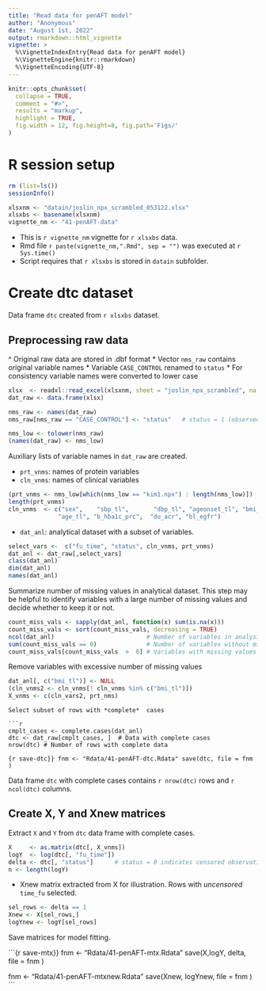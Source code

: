 ```yaml
---
title: "Read data for penAFT model"
author: "Anonymous"
date: "August 1st, 2022"
output: rmarkdown::html_vignette
vignette: >
  %\VignetteIndexEntry{Read data for penAFT model}
  %\VignetteEngine{knitr::rmarkdown}
  %\VignetteEncoding{UTF-8}
---
```


```r
knitr::opts_chunk$set(
  collapse = TRUE,
  comment = "#>",
  results = "markup",
  highlight = TRUE,
  fig.width = 12, fig.height=8, fig.path='Figs/'
)
```
# R session setup

```r
rm (list=ls())
sessionInfo()
```

```r
xlsxnm <- "datain/joslin_npx_scrambled_053122.xlsx"
xlsxbs <- basename(xlsxnm)
vignette_nm <- "41-penAFT-data"
```


* This is `r vignette_nm` vignette for  `r xlsxbs` data.
* Rmd file  `r paste(vignette_nm,".Rmd", sep = "")` was executed at `r Sys.time()`
* Script requires that `r xlsxbs` is stored in `datain` subfolder.



# Create dtc dataset

Data frame `dtc` created from `r xlsxbs` dataset.


##  Preprocessing raw data

^ Original raw data are stored in .dbf format
* Vector `nms_raw` contains original variable names
* Variable `CASE_CONTROL` renamed to `status`
* For consistency variable names were converted to lower case

```r

xlsx  <- readxl::read_excel(xlsxnm, sheet = "joslin_npx_scrambled", na = "", guess_max = 1000)
dat_raw <- data.frame(xlsx)

nms_raw <- names(dat_raw)
nms_raw[nms_raw == "CASE_CONTROL"] <- "status"   # status = 1 (observed follow-up time), status = 0 (censored follow-up time)

nms_low <- tolower(nms_raw)
(names(dat_raw) <- nms_low)
```

Auxiliary lists of variable names in `dat_raw` are created.

* `prt_vnms`: names of protein variables
* `cln_vnms`: names of clinical variables


```r
(prt_vnms <- nms_low[which(nms_low == "kim1.npx") : length(nms_low)])
length(prt_vnms)
cln_vnms  <- c("sex",    "sbp_tl",       "dbp_tl", "ageonset_tl", "bmi_tl",
              "age_tl", "b_hba1c_prc",  "du_acr", "bl_egfr")
```

* `dat_anl`: analytical dataset with a subset of variables.

```r
select_vars <-  c("fu_time", "status", cln_vnms, prt_vnms)
dat_anl <- dat_raw[,select_vars]
class(dat_anl)
dim(dat_anl)
names(dat_anl)
```

Summarize  number of missing values in analytical dataset. This step may be helpful to identify variables
with a large number of missing values and decide whether to keep it or not.   

```r
count_miss_vals <- sapply(dat_anl, function(x) sum(is.na(x)))
count_miss_vals <- sort(count_miss_vals, decreasing = TRUE) 
ncol(dat_anl)                          # Number of variables in analysis
sum(count_miss_vals == 0)              # Number of variables without missing values  
count_miss_vals[count_miss_vals  >  0] # Variables with missing values
```

Remove variables with excessive number of missing values

```r
dat_anl[, c("bmi_tl")] <- NULL
(cln_vnms2 <- cln_vnms[! cln_vnms %in% c("bmi_tl")]) 
X_vnms <- c(cln_vars2, prt_nms)
```

``` 
Select subset of rows with *complete*  cases

```r

cmplt_cases <- complete.cases(dat_anl)
dtc <- dat_raw[cmplt_cases, ]  # Data with complete cases
nrow(dtc) # Number of rows with complete data
```

```{r save-dtc}}
fnm <- "Rdata/41-penAFT-dtc.Rdata"
save(dtc, file = fnm )
```

Data frame `dtc` with complete cases contains `r nrow(dtc)` rows  and `r ncol(dtc)` columns. 

## Create X, Y and Xnew matrices


Extract `X` and `Y` from `dtc` data frame with complete cases.

```r
X     <- as.matrix(dtc[, X_vnms]) 
logY  <- log(dtc[, "fu_time"]) 
delta <- dtc[, "status"]      # status = 0 indicates censored observation 
n <- length(logY)
```

* Xnew matrix extracted from X for illustration. Rows with _uncensored_ `time_fu` selected.


```r
sel_rows <- delta == 1
Xnew <- X[sel_rows,]
logYnew <- logY[sel_rows] 
```

Save matrices for model fitting.

```{r save-mtx}}
fnm <- "Rdata/41-penAFT-mtx.Rdata"
save(X,logY, delta, file = fnm )

fnm <- "Rdata/41-penAFT-mtxnew.Rdata"
save(Xnew, logYnew, file = fnm )
```



